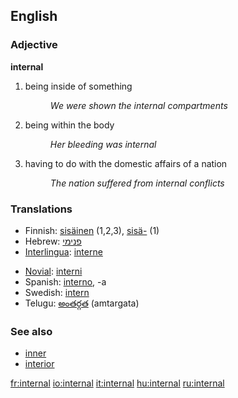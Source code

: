 ==English==

===Adjective===
'''internal'''

# being inside of something
#:''We were shown the internal compartments''
# being within the body
#:''Her bleeding was internal''
# having to do with the domestic affairs of a nation
#:''The nation suffered from internal conflicts''

=== Translations ===
{{top}}
*Finnish: [[sisäinen]] (1,2,3), [[sisä-]] (1)
*Hebrew: [[פנימי]]
*[[Interlingua]]: [[interne]]
{{mid}}
*[[Novial]]: [[interni]]
*Spanish: [[interno]], -a
*Swedish: [[intern]]
*Telugu: [[అంతర్గత]] (amtargata)
{{bottom}}

=== See also ===
*[[inner]]
*[[interior]]

[[fr:internal]]
[[io:internal]]
[[it:internal]]
[[hu:internal]]
[[ru:internal]]